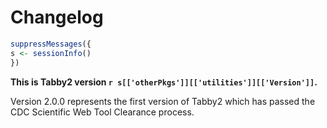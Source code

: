 
# Changelog

```r
suppressMessages({
s <- sessionInfo()
})
```

<strong> This is Tabby2 version `r s[['otherPkgs']][['utilities']][['Version']]`.</strong>

Version 2.0.0 represents the first version of Tabby2 which has 
passed the CDC Scientific Web Tool Clearance process. 
